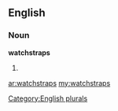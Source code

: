 ==English==

===Noun===
'''watchstraps'''

# {{plural of|[[watchstrap]]}}

[[Category:English plurals]]

[[ar:watchstraps]]
[[my:watchstraps]]